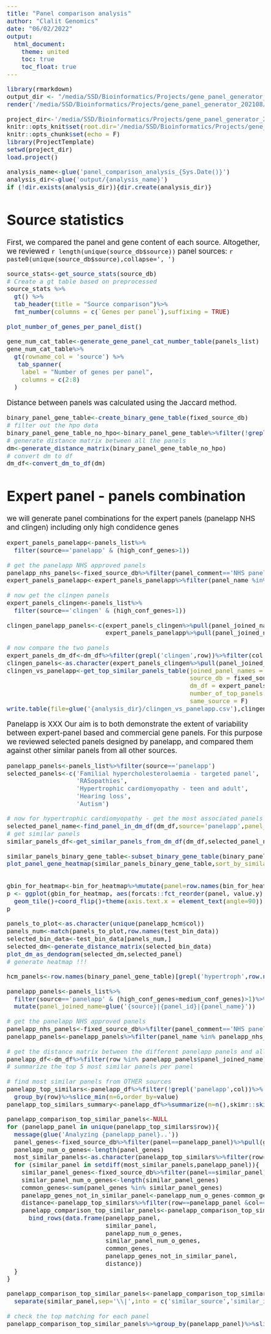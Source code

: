 ```yaml
---
title: "Panel comparison analysis"
author: "Clalit Genomics"
date: "06/02/2022"
output: 
  html_document:
    theme: united
    toc: true
    toc_float: true
---
```


<style type="text/css">
  body{
  font-size: 14pt;
}
</style>

```r
library(rmarkdown)
output_dir <- "/media/SSD/Bioinformatics/Projects/gene_panel_generator_202108/gene_panel_generator_project/output/reports"
render('/media/SSD/Bioinformatics/Projects/gene_panel_generator_202108/gene_panel_generator_project/src/prepare_gene_panel_data.Rmd', output_dir = output_dir,output_file = sprintf('gene_panel_prep_report.%s.html',Sys.Date()),quiet = F)
```

```r
project_dir<-'/media/SSD/Bioinformatics/Projects/gene_panel_generator_202108/panel_comparison_project/'
knitr::opts_knit$set(root.dir='/media/SSD/Bioinformatics/Projects/gene_panel_generator_202108/panel_comparison_project/')
knitr::opts_chunk$set(echo = F)
library(ProjectTemplate)
setwd(project_dir)
load.project()

analysis_name<-glue('panel_comparison_analysis_{Sys.Date()}')
analysis_dir<-glue('output/{analysis_name}')
if (!dir.exists(analysis_dir)){dir.create(analysis_dir)}
```


# Source statistics

First, we compared the panel and gene content of each source. 
Altogether, we reviewed `r length(unique(source_db$source))` panel sources: `r paste0(unique(source_db$source),collapse=', ')`


```r
source_stats<-get_source_stats(source_db)
# Create a gt table based on preprocessed
source_stats %>%
  gt() %>%
  tab_header(title = "Source comparison")%>%
  fmt_number(columns = c(`Genes per panel`),suffixing = TRUE)

plot_number_of_genes_per_panel_dist()

gene_num_cat_table<-generate_gene_panel_cat_number_table(panels_list)
gene_num_cat_table%>%
  gt(rowname_col = 'source') %>%
   tab_spanner(
    label = "Number of genes per panel",
    columns = c(2:8)
  )

```

Distance between panels was calculated using the Jaccard method. 

```r
binary_panel_gene_table<-create_binary_gene_table(fixed_source_db)
# filter out the hpo data
binary_panel_gene_table_no_hpo<-binary_panel_gene_table%>%filter(!grepl('hpo',row.names(binary_panel_gene_table)))
# generate distance matrix between all the panels
dm<-generate_distance_matrix(binary_panel_gene_table_no_hpo)
# convert dm to df
dm_df<-convert_dm_to_df(dm)
```

# Expert panel - panels combination

we will generate panel combinations for the expert panels (panelapp NHS and clingen) including only high condidence genes

```r
expert_panels_panelapp<-panels_list%>%
  filter(source=='panelapp' & (high_conf_genes>1))

# get the panelapp NHS approved panels
panelapp_nhs_panels<-fixed_source_db%>%filter(panel_comment=='NHS panel')%>%pull(panel_name)%>%unique()
expert_panels_panelapp<-expert_panels_panelapp%>%filter(panel_name %in% panelapp_nhs_panels)

# now get the clingen panels
expert_panels_clingen<-panels_list%>%
  filter(source=='clingen' & (high_conf_genes>1))

clingen_panelapp_panels<-c(expert_panels_clingen%>%pull(panel_joined_name),
                           expert_panels_panelapp%>%pull(panel_joined_name))

# now compare the two panels
expert_panels_dm_df<-dm_df%>%filter(grepl('clingen',row))%>%filter(col %in% clingen_panelapp_panels)
clingen_panels<-as.character(expert_panels_clingen%>%pull(panel_joined_name))
clingen_vs_panelapp<-get_top_similar_panels_table(joined_panel_names = clingen_panels,
                                                  source_db = fixed_source_db,
                                                  dm_df = expert_panels_dm_df,
                                                  number_of_top_panels = 5,
                                                  same_source = F)
write.table(file=glue('{analysis_dir}/clingen_vs_panelapp.csv'),clingen_vs_panelapp,sep='\t',row.names = F)
```

Panelapp is XXX 
Our aim is to both demonstrate the extent of variability between expert-panel based and commercial gene panels.
For this purpose we reviewed selected panels designed by panelapp, and compared them against other similar panels from all other sources. 

```r
panelapp_panels<-panels_list%>%filter(source=='panelapp')
selected_panels<-c('Familial hypercholesterolaemia - targeted panel',
                   'RASopathies',
                   'Hypertrophic cardiomyopathy - teen and adult',
                   'Hearing loss',
                   'Autism')
```

```r

# now for hypertrophic cardiomyopathy - get the most associated panels
selected_panel_name<-find_panel_in_dm_df(dm_df,source='panelapp',panel_name='Hypertrophic cardio')
# get similar panels
similar_panels_df<-get_similar_panels_from_dm_df(dm_df,selected_panel_name,top_most_similar = 0.005,maximal_distance = 0.99)

similar_panels_binary_gene_table<-subset_binary_gene_table(binary_panel_gene_table_no_hpo,similar_panels_df$col)
plot_panel_gene_heatmap(similar_panels_binary_gene_table,sort_by_similarity_to_selected_panel = T)


gbin_for_heatmap<-bin_for_heatmap%>%mutate(panel=row.names(bin_for_heatmap))%>%pivot_longer(-panel)%>%left_join(similar_panels_df,by=c('panel'='col'))
p <- ggplot(gbin_for_heatmap, aes(forcats::fct_reorder(panel, value.y), name, fill= value.x)) + 
  geom_tile()+coord_flip()+theme(axis.text.x = element_text(angle=90))
p

panels_to_plot<-as.character(unique(panelapp_hcm$col))
panels_num<-match(panels_to_plot,row.names(test_bin_data))
selected_bin_data<-test_bin_data[panels_num,]
selected_dm<-generate_distance_matrix(selected_bin_data)
plot_dm_as_dendogram(selected_dm,selected_panel)
# generate heatmap !!!

hcm_panels<-row.names(binary_panel_gene_table)[grepl('hypertroph',row.names(binary_panel_gene_table),ignore.case = T) & grepl('cardio',row.names(binary_panel_gene_table),ignore.case=T) & !(grepl('hpo',row.names(binary_panel_gene_table),ignore.case = T))]

```

```r
panelapp_panels<-panels_list%>%
  filter(source=='panelapp' & (high_conf_genes+medium_conf_genes)>1)%>%
  mutate(panel_joined_name=glue('{source}|{panel_id}|{panel_name}'))

# get the panelapp NHS approved panels
panelapp_nhs_panels<-fixed_source_db%>%filter(panel_comment=='NHS panel')%>%pull(panel_name)%>%unique()
panelapp_panels<-panelapp_panels%>%filter(panel_name %in% panelapp_nhs_panels)

# get the distance matrix between the different panelapp panels and all the rest
panelapp_df<-dm_df%>%filter(row %in% panelapp_panels$panel_joined_name)%>%filter(!grepl('hpo',col))
# summarize the top 5 most similar panels per panel 

# find most similar panels from OTHER sources
panelapp_top_similars<-panelapp_df%>%filter(!grepl('panelapp',col))%>%
  group_by(row)%>%slice_min(n=6,order_by=value)
panelapp_top_similars_summary<-panelapp_df%>%summarize(n=n(),skimr::skim_without_charts(value))

panelapp_comparison_top_similar_panels<-NULL
for (panelapp_panel in unique(panelapp_top_similars$row)){
  message(glue('Analyzing {panelapp_panel}..'))
  panel_genes<-fixed_source_db%>%filter(panel==panelapp_panel)%>%pull(gene_symbol)
  panelapp_num_o_genes<-length(panel_genes)
  most_similar_panels<-as.character(panelapp_top_similars%>%filter(row==panelapp_panel)%>%pull(col))
  for (similar_panel in setdiff(most_similar_panels,panelapp_panel)){
    similar_panel_genes<-fixed_source_db%>%filter(panel==similar_panel)%>%pull(gene_symbol)
    similar_panel_num_o_genes<-length(similar_panel_genes)
    common_genes<-sum(panel_genes %in% similar_panel_genes)
    panelapp_genes_not_in_similar_panel<-panelapp_num_o_genes-common_genes
    distance<-panelapp_top_similars%>%filter(row==panelapp_panel &col==similar_panel)%>%pull(value)
    panelapp_comparison_top_similar_panels<-panelapp_comparison_top_similar_panels%>%
      bind_rows(data.frame(panelapp_panel,
                           similar_panel,
                           panelapp_num_o_genes,
                           similar_panel_num_o_genes,
                           common_genes,
                           panelapp_genes_not_in_similar_panel,
                           distance))
  }
}

panelapp_comparison_top_similar_panels<-panelapp_comparison_top_similar_panels%>%
  separate(similar_panel,sep='\\|',into = c('similar_source','similar_id','similar_name'))

# check the top matching for each panel
panelapp_comparison_top_similar_panels%>%group_by(panelapp_panel)%>%slice_min(distance,n=1)

```
